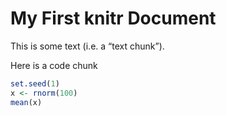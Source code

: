 My First knitr Document
========================================

This is some text (i.e. a "text chunk"). 

Here is a code chunk 
```r
set.seed(1)
x <- rnorm(100)
mean(x)
```

